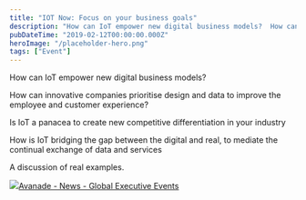 ```yaml
---
title: "IOT Now: Focus on your business goals"
description: "How can IoT empower new digital business models?  How can innovative companies prioritise design and data to improve the employee and customer experience?  Is IoT a panacea to create new competitive differentiation in your industry  How is IoT bridging the gap between the digital and real, to mediate the continual exchange of data and services  A discussion of real examples.  Avanade - News - Global Executive Events [https://www"
pubDateTime: "2019-02-12T00:00:00.000Z"
heroImage: "/placeholder-hero.png"
tags: ["Event"]
---
```


How can IoT empower new digital business models?

How can innovative companies prioritise design and data to improve the employee and customer experience?

Is IoT a panacea to create new competitive differentiation in your industry

How is IoT bridging the gap between the digital and real, to mediate the continual exchange of data and services

A discussion of real examples.

![](/images/2021/02/image-1.png)[Avanade - News - Global Executive Events](https://www.globalexecutiveevents.com/news-avanade)
